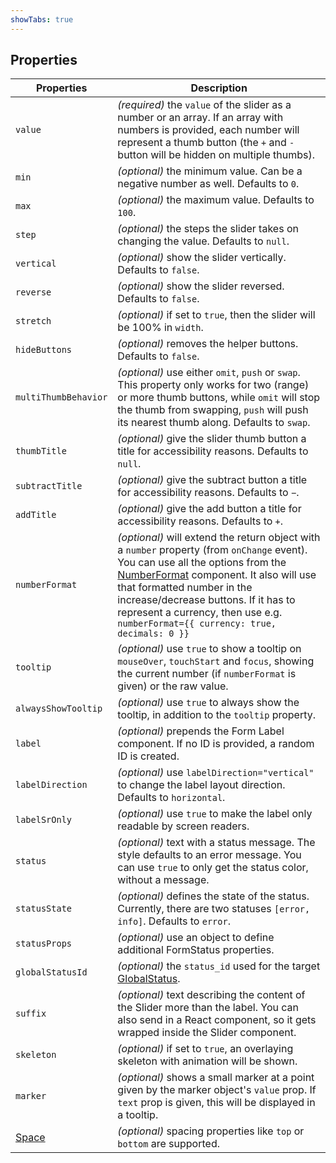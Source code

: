 ```yaml
---
showTabs: true
---
```


## Properties

| Properties                              | Description                                                                                                                                                                                                                                                                                                                                                                        |
| --------------------------------------- | ---------------------------------------------------------------------------------------------------------------------------------------------------------------------------------------------------------------------------------------------------------------------------------------------------------------------------------------------------------------------------------- |
| `value`                                 | _(required)_ the `value` of the slider as a number or an array. If an array with numbers is provided, each number will represent a thumb button (the `+` and `-` button will be hidden on multiple thumbs).                                                                                                                                                                        |
| `min`                                   | _(optional)_ the minimum value. Can be a negative number as well. Defaults to `0`.                                                                                                                                                                                                                                                                                                 |
| `max`                                   | _(optional)_ the maximum value. Defaults to `100`.                                                                                                                                                                                                                                                                                                                                 |
| `step`                                  | _(optional)_ the steps the slider takes on changing the value. Defaults to `null`.                                                                                                                                                                                                                                                                                                 |
| `vertical`                              | _(optional)_ show the slider vertically. Defaults to `false`.                                                                                                                                                                                                                                                                                                                      |
| `reverse`                               | _(optional)_ show the slider reversed. Defaults to `false`.                                                                                                                                                                                                                                                                                                                        |
| `stretch`                               | _(optional)_ if set to `true`, then the slider will be 100% in `width`.                                                                                                                                                                                                                                                                                                            |
| `hideButtons`                           | _(optional)_ removes the helper buttons. Defaults to `false`.                                                                                                                                                                                                                                                                                                                      |
| `multiThumbBehavior`                    | _(optional)_ use either `omit`, `push` or `swap`. This property only works for two (range) or more thumb buttons, while `omit` will stop the thumb from swapping, `push` will push its nearest thumb along. Defaults to `swap`.                                                                                                                                                    |
| `thumbTitle`                            | _(optional)_ give the slider thumb button a title for accessibility reasons. Defaults to `null`.                                                                                                                                                                                                                                                                                   |
| `subtractTitle`                         | _(optional)_ give the subtract button a title for accessibility reasons. Defaults to `−`.                                                                                                                                                                                                                                                                                          |
| `addTitle`                              | _(optional)_ give the add button a title for accessibility reasons. Defaults to `+`.                                                                                                                                                                                                                                                                                               |
| `numberFormat`                          | _(optional)_ will extend the return object with a `number` property (from `onChange` event). You can use all the options from the [NumberFormat](/uilib/components/number-format/properties) component. It also will use that formatted number in the increase/decrease buttons. If it has to represent a currency, then use e.g. `numberFormat={{ currency: true, decimals: 0 }}` |
| `tooltip`                               | _(optional)_ use `true` to show a tooltip on `mouseOver`, `touchStart` and `focus`, showing the current number (if `numberFormat` is given) or the raw value.                                                                                                                                                                                                                      |
| `alwaysShowTooltip`                     | _(optional)_ use `true` to always show the tooltip, in addition to the `tooltip` property.                                                                                                                                                                                                                                                                                         |
| `label`                                 | _(optional)_ prepends the Form Label component. If no ID is provided, a random ID is created.                                                                                                                                                                                                                                                                                      |
| `labelDirection`                        | _(optional)_ use `labelDirection="vertical"` to change the label layout direction. Defaults to `horizontal`.                                                                                                                                                                                                                                                                       |
| `labelSrOnly`                           | _(optional)_ use `true` to make the label only readable by screen readers.                                                                                                                                                                                                                                                                                                         |
| `status`                                | _(optional)_ text with a status message. The style defaults to an error message. You can use `true` to only get the status color, without a message.                                                                                                                                                                                                                               |
| `statusState`                           | _(optional)_ defines the state of the status. Currently, there are two statuses `[error, info]`. Defaults to `error`.                                                                                                                                                                                                                                                              |
| `statusProps`                           | _(optional)_ use an object to define additional FormStatus properties.                                                                                                                                                                                                                                                                                                             |
| `globalStatusId`                        | _(optional)_ the `status_id` used for the target [GlobalStatus](/uilib/components/global-status).                                                                                                                                                                                                                                                                                  |
| `suffix`                                | _(optional)_ text describing the content of the Slider more than the label. You can also send in a React component, so it gets wrapped inside the Slider component.                                                                                                                                                                                                                |
| `skeleton`                              | _(optional)_ if set to `true`, an overlaying skeleton with animation will be shown.                                                                                                                                                                                                                                                                                                |
| `marker`                                | _(optional)_ shows a small marker at a point given by the marker object's `value` prop. If `text` prop is given, this will be displayed in a tooltip.                                                                                                                                                                                                                              |
| [Space](/uilib/layout/space/properties) | _(optional)_ spacing properties like `top` or `bottom` are supported.                                                                                                                                                                                                                                                                                                              |
